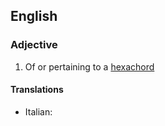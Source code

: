 ==English==

===Adjective===
{{en-adj|-}}

# {{context|music|lang=en}} Of or pertaining to a [[hexachord]]

====Translations====
{{trans-top|hexachordal}}
* Italian: {{t-|it|esacordale}}
{{trans-mid}}
{{trans-bottom}}